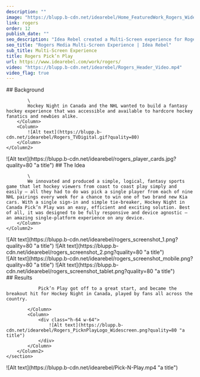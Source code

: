 ```yaml
---
description: ""
image: "https://blupp.b-cdn.net/idearebel/Home_FeaturedWork_Rogers_Widescreen-1280x720.jpg?quality=80"
link: rogers
order: 12
publish_date: ""
seo_description: "Idea Rebel created a Multi-Screen experience for Rogers Media connecting users with the Sportsnet brand through digital with Pick ‘n Play. Check it out!"
seo_title: "Rogers Media Multi-Screen Experience | Idea Rebel"
sub_title: Multi-Screen Experience
title: Rogers Pick’n Play
url: https://www.idearebel.com/work/rogers/
video: "https://blupp.b-cdn.net/idearebel/Rogers_Header_Video.mp4"
video_flag: true
---
```


<section class="container mx-auto max-w-6xl py-10">
    <Column2>
        <Column>
            ## Background

            \
            Hockey Night in Canada and the NHL wanted to build a fantasy hockey experience that was accessible and available to hardcore hockey fanatics and newbies alike.   
        </Column>
        <Column>
            ![Alt text](https://blupp.b-cdn.net/idearebel/Rogers_TVDigital.gif?quality=80)
        </Column>
    </Column2>
</section>
<section class="container mx-auto max-w-6xl py-10">
    <Column2>
        <Column>
            ![Alt text](https://blupp.b-cdn.net/idearebel/rogers_player_cards.jpg?quality=80 "a title")
        </Column>
        <Column> 
            ## The Idea

            \
            We innovated and produced a simple, logical, fantasy sports game that let hockey viewers from coast to coast play simply and easily – all they had to do was pick a single player from each of nine NHL pairings every week for a chance to win one of two brand new Kia cars. With a single sign-in and simple tie-breaker, Hockey Night in Canada Pick’n Play was an easy, efficient and exciting solution. Best of all, it was designed to be fully responsive and device agnostic – an amazing single-platform experience on any device.
        </Column>
    </Column2>
</section>
<section class="container mx-auto max-w-6xl p-20 bg-zinc-200">
    <Column2>
        <Column>
            ![Alt text](https://blupp.b-cdn.net/idearebel/rogers_screenshot_1.png?quality=80 "a title")
        </Column>
        <Column>
            ![Alt text](https://blupp.b-cdn.net/idearebel/rogers_screenshot_2.png?quality=80 "a title")
        </Column>
    </Column2>
</section>
<section class="container mx-auto max-w-6xl p-20 bg-zinc-200">
    <Column2>
        <Column>
            ![Alt text](https://blupp.b-cdn.net/idearebel/rogers_screenshot_mobile.png?quality=80 "a title")
        </Column>
        <Column>
            ![Alt text](https://blupp.b-cdn.net/idearebel/rogers_screenshot_tablet.png?quality=80 "a title")
        </Column>
    </Column2>
</section>
<section class="bg-zinc-200 mt-20">
    <section class="container mx-auto max-w-6xl py-20 flex justify-between">
        <Column2>
            <Column>
                ## Results

                Pick’n Play got off to a great start, and became the breakout hit for Hockey Night in Canada, played by fans all across the country.

            </Column>
            <Column>
                <div class="h-64 w-64">
                    ![Alt text](https://blupp.b-cdn.net/idearebel/Rogers_PicknPlayLogo_Widescreen.png?quality=80 "a title")
                </div>
            </Column>
        </Column2>
    </section>
</section>
<section class="container mx-auto max-w-6xl mt-20 p-20 bg-zinc-200">
    <Column>
        ![Alt text](https://blupp.b-cdn.net/idearebel/Pick-N-Play.mp4 "a title")
    </Column>
</section>

<section class="container mx-auto max-w-6xl p-4 md:py-2">
    <Column>
        <div class="flex justify-between">
            <div>
            <PreviousProject
                link="/work/infiniti-virtual-reality/"
                title="Infiniti Driver's Seat App"
            />
            </div>
            <NextProject
                link="/work/bmw-virtual-reality/"
                title="BMW Become Electric Apps"
            />
        </div>
    </Column>
</section>

